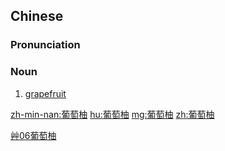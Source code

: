 ==Chinese==
{{zh-forms|type=21}}

===Pronunciation===
{{zh-pron
|m=pútáoyòu
|c=pou4 tou4 jau6-2
|mn=phû-tô-iū
|cat=n
}}

===Noun===
{{zh-noun}}

# [[grapefruit]]

[[Category:zh:Fruits|艸06葡萄柚]]

[[zh-min-nan:葡萄柚]]
[[hu:葡萄柚]]
[[mg:葡萄柚]]
[[zh:葡萄柚]]
